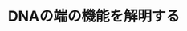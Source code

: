 ﻿---
title: "DNAの端の機能を解明する"
category: "生命理工学院"
vol: 22
interviewee: "石川 冬木 "
url: ""
tags: []
pdf: "22-5.pdf"
career: ""
preface: "我々は皆、それぞれ違ったDNA（デオキシリボ核酸）を持っている。それはその生物の形態、意図などを決め、さらに寿命さえ決定する可能性を持っている。生物の設計図とも言えるDNA研究は、今後の科学の発展に大きな影響を与えるだろう。では今、DNA研究はどこまで進んでいるのだろうか。今回はDNAの安定性に重要な意味を持つテロメア（染色体末端構造物）を研究している石川研を訪ねてみた。"
---
